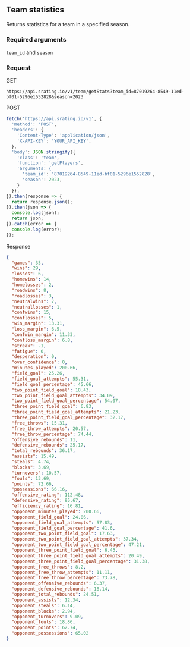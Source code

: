 ## Team statistics
Returns statistics for a team in a specified season.

### Required arguments
`team_id` and `season`

### Request

GET

```console
https://api.srating.io/v1/team/getStats?team_id=87019264-8549-11ed-bf01-5296e1552828&season=2023
```

POST
```js {5} copy filename="javascript"
fetch('https://api.srating.io/v1', {
  'method': 'POST',
  'headers': {
    'Content-Type': 'application/json',
    'X-API-KEY': 'YOUR_API_KEY',
  },
  'body': JSON.stringify({
    'class': 'team',
    'function': 'getPlayers',
    'arguments: {
      'team_id': '87019264-8549-11ed-bf01-5296e1552828',
      'season': 2023,
    }
  }),
}).then(response => {
  return response.json();
}).then(json => {
  console.log(json);
  return json;
}).catch(error => {
  console.log(error);
});
```

Response
```json
{
  "games": 35,
  "wins": 29,
  "losses": 6,
  "homewins": 14,
  "homelosses": 2,
  "roadwins": 8,
  "roadlosses": 3,
  "neutralwins": 7,
  "neutrallosses": 1,
  "confwins": 15,
  "conflosses": 5,
  "win_margin": 13.31,
  "loss_margin": 6.5,
  "confwin_margin": 11.33,
  "confloss_margin": 6.8,
  "streak": -1,
  "fatigue": 0,
  "desperation": 0,
  "over_confidence": 0,
  "minutes_played": 200.66,
  "field_goal": 25.26,
  "field_goal_attempts": 55.31,
  "field_goal_percentage": 45.66,
  "two_point_field_goal": 18.43,
  "two_point_field_goal_attempts": 34.09,
  "two_point_field_goal_percentage": 54.07,
  "three_point_field_goal": 6.83,
  "three_point_field_goal_attempts": 21.23,
  "three_point_field_goal_percentage": 32.17,
  "free_throws": 15.31,
  "free_throw_attempts": 20.57,
  "free_throw_percentage": 74.44,
  "offensive_rebounds": 11,
  "defensive_rebounds": 25.17,
  "total_rebounds": 36.17,
  "assists": 15.49,
  "steals": 4.74,
  "blocks": 3.69,
  "turnovers": 10.57,
  "fouls": 13.69,
  "points": 72.66,
  "possessions": 66.16,
  "offensive_rating": 112.48,
  "defensive_rating": 95.67,
  "efficiency_rating": 16.81,
  "opponent_minutes_played": 200.66,
  "opponent_field_goal": 24.06,
  "opponent_field_goal_attempts": 57.83,
  "opponent_field_goal_percentage": 41.6,
  "opponent_two_point_field_goal": 17.63,
  "opponent_two_point_field_goal_attempts": 37.34,
  "opponent_two_point_field_goal_percentage": 47.21,
  "opponent_three_point_field_goal": 6.43,
  "opponent_three_point_field_goal_attempts": 20.49,
  "opponent_three_point_field_goal_percentage": 31.38,
  "opponent_free_throws": 8.2,
  "opponent_free_throw_attempts": 11.11,
  "opponent_free_throw_percentage": 73.78,
  "opponent_offensive_rebounds": 6.37,
  "opponent_defensive_rebounds": 18.14,
  "opponent_total_rebounds": 24.51,
  "opponent_assists": 12.34,
  "opponent_steals": 6.14,
  "opponent_blocks": 2.94,
  "opponent_turnovers": 9.09,
  "opponent_fouls": 18.86,
  "opponent_points": 62.74,
  "opponent_possessions": 65.02
}
```

